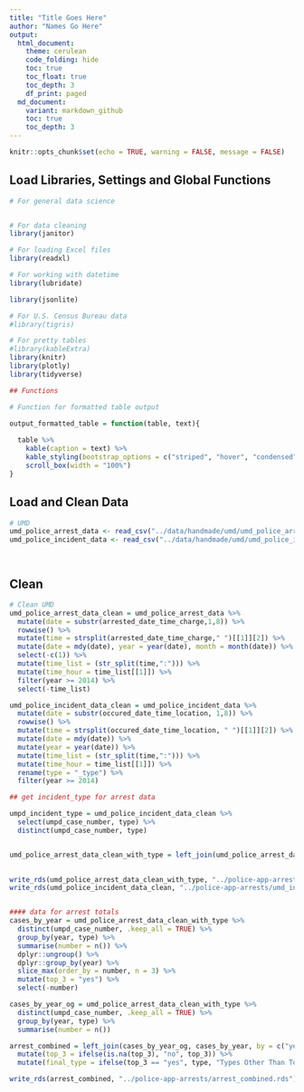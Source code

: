 ```yaml
---
title: "Title Goes Here"
author: "Names Go Here" 
output:
  html_document:
    theme: cerulean
    code_folding: hide
    toc: true
    toc_float: true
    toc_depth: 3
    df_print: paged
  md_document:
    variant: markdown_github
    toc: true
    toc_depth: 3
---
```

```r
knitr::opts_chunk$set(echo = TRUE, warning = FALSE, message = FALSE)
```



## Load Libraries, Settings and Global Functions
```r
# For general data science


# For data cleaning
library(janitor)

# For loading Excel files
library(readxl)

# For working with datetime
library(lubridate)

library(jsonlite)

# For U.S. Census Bureau data
#library(tigris)

# For pretty tables
#library(kableExtra)
library(knitr)
library(plotly)
library(tidyverse)

## Functions 

# Function for formatted table output

output_formatted_table = function(table, text){
  
  table %>% 
    kable(caption = text) %>%
    kable_styling(bootstrap_options = c("striped", "hover", "condensed", "responsive"), font_size = 14, fixed_thead = T) %>%
    scroll_box(width = "100%")
}

```
## Load and Clean Data

```r
# UMD
umd_police_arrest_data <- read_csv("../data/handmade/umd/umd_police_arrest_data_2021-12-07.csv")
umd_police_incident_data <- read_csv("../data/handmade/umd/umd_police_incident_data_2021-12-07.csv")




```

## Clean

```r

# Clean UMD
umd_police_arrest_data_clean = umd_police_arrest_data %>% 
  mutate(date = substr(arrested_date_time_charge,1,8)) %>% 
  rowwise() %>% 
  mutate(time = strsplit(arrested_date_time_charge," ")[[1]][2]) %>% 
  mutate(date = mdy(date), year = year(date), month = month(date)) %>% 
  select(-c(1)) %>% 
  mutate(time_list = (str_split(time,":"))) %>% 
  mutate(time_hour = time_list[[1]]) %>% 
  filter(year >= 2014) %>% 
  select(-time_list)

umd_police_incident_data_clean = umd_police_incident_data %>% 
  mutate(date = substr(occured_date_time_location, 1,8)) %>% 
  rowwise() %>% 
  mutate(time = strsplit(occured_date_time_location, " ")[[1]][2]) %>% 
  mutate(date = mdy(date)) %>% 
  mutate(year = year(date)) %>%
  mutate(time_list = (str_split(time,":"))) %>% 
  mutate(time_hour = time_list[[1]]) %>% 
  rename(type = "_type") %>% 
  filter(year >= 2014)

## get incident_type for arrest data

umpd_incident_type = umd_police_incident_data_clean %>% 
  select(umpd_case_number, type) %>% 
  distinct(umpd_case_number, type)


umd_police_arrest_data_clean_with_type = left_join(umd_police_arrest_data_clean, umpd_incident_type, by = "umpd_case_number")
  

write_rds(umd_police_arrest_data_clean_with_type, "../police-app-arrests/umd_arrest.rds")
write_rds(umd_police_incident_data_clean, "../police-app-arrests/umd_incident.rds")


#### data for arrest totals
cases_by_year = umd_police_arrest_data_clean_with_type %>% 
  distinct(umpd_case_number, .keep_all = TRUE) %>% 
  group_by(year, type) %>% 
  summarise(number = n()) %>% 
  dplyr::ungroup() %>% 
  dplyr::group_by(year) %>% 
  slice_max(order_by = number, n = 3) %>% 
  mutate(top_3 = "yes") %>% 
  select(-number)

cases_by_year_og = umd_police_arrest_data_clean_with_type %>% 
  distinct(umpd_case_number, .keep_all = TRUE) %>% 
  group_by(year, type) %>% 
  summarise(number = n()) 

arrest_combined = left_join(cases_by_year_og, cases_by_year, by = c("year", "type")) %>% 
  mutate(top_3 = ifelse(is.na(top_3), "no", top_3)) %>% 
  mutate(final_type = ifelse(top_3 == "yes", type, "Types Other Than Top 3"))

write_rds(arrest_combined, "../police-app-arrests/arrest_combined.rds")



```




